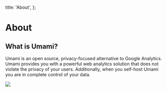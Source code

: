   title: 'About',
};

# About

## What is Umami?

Umami is an open source, privacy-focused alternative to Google Analytics.
Umami provides you with a powerful web analytics solution that does not violate the privacy of your users. Additionally, when you self-host Umami you are in complete control of your data.

<img src="/images/v1/about-screenshot.png" />
